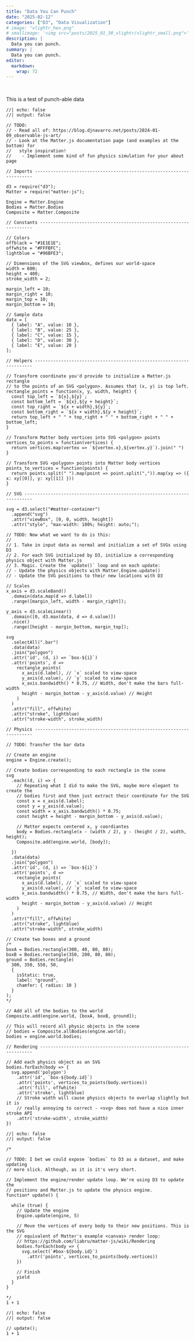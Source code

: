 ```yaml
---
title: "Data You Can Punch"
date: "2025-02-12"
categories: ["D3", "Data Visualization"]
# image: "vlightr_hex.png"
# smallimage: '<img src="posts/2025_01_30_vlightr/vlightr_small.png">'
description: |
  Data you can punch.
summary: |
  Data you can punch.
editor: 
  markdown: 
    wrap: 72
---
```


<br>

This is a test of punch-able data

:::: {#matter-container}
::::

```ojs
//| echo: false
//| output: false

// TODO: 
// - Read all of: https://blog.djnavarro.net/posts/2024-01-09_observable-js-art/
// - Look at the Matter.js documentation page (and examples at the bottom) for
//   style inspiration!
//    - Implement some kind of fun physics simulation for your about page

// Imports ---------------------------------------------------------------------

d3 = require("d3");
Matter = require("matter-js");

Engine = Matter.Engine
Bodies = Matter.Bodies
Composite = Matter.Composite

// Constants -------------------------------------------------------------------

// Colors
offblack = "#1E1E1E";
offwhite = "#FFFBFC";
lightblue = "#96BFE3";

// Dimensions of the SVG viewbox, defines our world-space
width = 600;
height = 400;
stroke_width = 2;

margin_left = 10;
margin_right = 10;
margin_top = 10;
margin_bottom = 10;

// Sample data
data = [
  { label: "A", value: 10 },
  { label: "B", value: 25 },
  { label: "C", value: 15 },
  { label: "D", value: 30 },
  { label: "E", value: 20 }
];

// Helpers ---------------------------------------------------------------------

// Transform coordinate you'd provide to initialize a Matter.js rectangle
// to the points of an SVG <polygon>. Assumes that (x, y) is top left.
rectangle_points = function(x, y, width, height) {
  const top_left = `${x},${y}`;
  const bottom_left = `${x},${y + height}`;
  const top_right = `${x + width},${y}`;
  const bottom_right = `${x + width},${y + height}`;
  return top_left + " " + top_right + " " + bottom_right + " " + bottom_left;
}

// Transform Matter body vertices into SVG <polygon> points
vertices_to_points = function(vertices) {
  return vertices.map(vertex => `${vertex.x},${vertex.y}`).join(" ")
}

// Transform SVG <polygon> points into Matter body vertices
points_to_vertices = function(points) {
  return points.split(" ").map(point => point.split(",")).map(xy => ({ x: xy[[0]], y: xy[[1]] }))
}

// SVG -------------------------------------------------------------------------

svg = d3.select("#matter-container")
  .append("svg")
  .attr("viewBox", [0, 0, width, height])
  .attr("style", "max-width: 100%; height: auto;");

// TODO: Now what we want to do is this:
//
// 1. Take in input data as normal and initialize a set of SVGs using D3
// 2. For each SVG initialized by D3, initialize a corresponding physics object with Matter.js
// 3. Magic. Create the `update()` loop and on each update:
// - Update the physics objects with Matter.Engine.update()
// - Update the SVG positions to their new locations with D3

// Scales
x_axis = d3.scaleBand()
  .domain(data.map(d => d.label))
  .range([margin_left, width - margin_right]);

y_axis = d3.scaleLinear()
  .domain([0, d3.max(data, d => d.value)])
  .nice()
  .range([height - margin_bottom, margin_top]);

svg
  .selectAll(".bar")
  .data(data)
  .join("polygon")
  .attr('id', (d, i) => `box-${i}`)
  .attr('points', d =>
    rectangle_points(
      x_axis(d.label), // `x` scaled to view-space
      y_axis(d.value), // `y` scaled to view-space
      x_axis.bandwidth() * 0.75, // Width, don't make the bars full-width
      height - margin_bottom - y_axis(d.value) // Height
    )
  )
  .attr("fill", offwhite)
  .attr("stroke", lightblue)
  .attr("stroke-width", stroke_width)

// Physics ---------------------------------------------------------------------

// TODO: Transfer the bar data 

// Create an engine
engine = Engine.create();

// Create bodies corresponding to each rectangle in the scene
svg
  .each((d, i) => {
    // Repeating what I did to make the SVG, maybe more elegant to create the
    // bodies first and then just extract their coordinate for the SVG
    const x = x_axis(d.label);
    const y = y_axis(d.value);
    const width = x_axis.bandwidth() * 0.75;
    const height = height - margin_bottom - y_axis(d.value);
    
    // Matter expects centered x, y coordiantes
    body = Bodies.rectangle(x - (width / 2), y - (height / 2), width, height);
    Composite.add(engine.world, [body]);

  })
  .data(data)
  .join("polygon")
  .attr('id', (d, i) => `box-${i}`)
  .attr('points', d =>
    rectangle_points(
      x_axis(d.label), // `x` scaled to view-space
      y_axis(d.value), // `y` scaled to view-space
      x_axis.bandwidth() * 0.75, // Width, don't make the bars full-width
      height - margin_bottom - y_axis(d.value) // Height
    )
  )
  .attr("fill", offwhite)
  .attr("stroke", lightblue)
  .attr("stroke-width", stroke_width)

// Create two boxes and a ground
/*
boxA = Bodies.rectangle(300, 40, 80, 80);
boxB = Bodies.rectangle(350, 200, 80, 80);
ground = Bodies.rectangle(
  300, 350, 550, 50, 
  { 
    isStatic: true, 
    label: "ground",
    chamfer: { radius: 10 }
  }
);
*/

// Add all of the bodies to the world
Composite.add(engine.world, [boxA, boxB, ground]);

// This will record all physic objects in the scene
// bodies = Composite.allBodies(engine.world);
bodies = engine.world.bodies;

// Rendering -------------------------------------------------------------------

// Add each physics object as an SVG
bodies.forEach(body => {
  svg.append('polygon')
    .attr('id', `box-${body.id}`)
    .attr('points', vertices_to_points(body.vertices))
    .attr('fill', offwhite)
    .attr('stroke', lightblue)
    // Stroke width will cause physics objects to overlap slightly but it is
    // really annoying to correct - <svg> does not have a nice inner stroke API
    .attr('stroke-width', stroke_width)
})

```

```ojs
//| echo: false
//| output: false

/*

// TODO: I bet we could expose `bodies` to D3 as a dataset, and make updating
// more slick. Although, as it is it's very short.

// Implement the engine/render update loop. We're using D3 to update the
// positions and Matter.js to update the physics engine.
function* update() {
  
  while (true) {
    // Update the engine
    Engine.update(engine, 5)
    
    // Move the vertices of every body to their new positions. This is the SVG
    // equivalent of Matter's example <canvas> render loop: 
    // https://github.com/liabru/matter-js/wiki/Rendering
    bodies.forEach(body => {
      svg.select(`#box-${body.id}`)
        .attr('points', vertices_to_points(body.vertices))
    })
    
    // Finish
    yield
  }
}

*/
1 + 1
```


```ojs
//| echo: false
//| output: false

// update();
1 + 1
```

